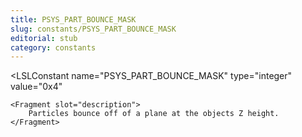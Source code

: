 ```yaml
---
title: PSYS_PART_BOUNCE_MASK
slug: constants/PSYS_PART_BOUNCE_MASK
editorial: stub
category: constants
---
```


<LSLConstant
	name="PSYS_PART_BOUNCE_MASK"
	type="integer"
	value="0x4"
>
	<Fragment slot="description">
		Particles bounce off of a plane at the objects Z height.
	</Fragment>
</LSLConstant>
